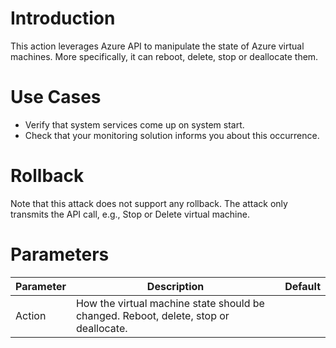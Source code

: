 # Introduction

This action leverages Azure API to manipulate the state of Azure virtual machines. More specifically, it can reboot, delete, stop or deallocate them.

# Use Cases

- Verify that system services come up on system start.
- Check that your monitoring solution informs you about this occurrence.

# Rollback

Note that this attack does not support any rollback. The attack only transmits the API call, e.g., Stop or Delete virtual machine.

# Parameters

| Parameter | Description                                                                          | Default |
|-----------|--------------------------------------------------------------------------------------|---------|
| Action    | How the virtual machine state should be changed. Reboot, delete, stop or deallocate. |         |